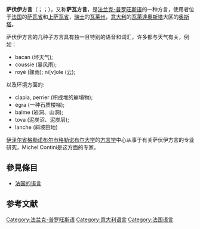 {{noteTA|G1=法国地名}}
{{Infobox language
|name=萨伏伊方言 
|nativename=''savoyârd''
|states={{FR}}
|region= [[薩伏依|薩伏依]]地区
|speakers= 35,000
|ref=<ref>''Le francoprovençal, langue oubliée'', Gaston Tuaillon in ''Vingt-cinq communautés linguistiques de la France'', {{nobr|tome 1}}, p.204, Geneviève Vernes, éditions L’Harmattan.</ref>
|familycolor=Indo-European
|fam2=[[意大利语族|意大利语族]]
|fam3=[[罗曼语族|罗曼语族]]
|fam4=[[西羅曼語支|西羅曼語支]]
|fam5=[[高盧-羅曼語支|高盧-羅曼語支]]
|fam6=[[法兰克-普罗旺斯语|法兰克-普罗旺斯语]]
|nation=[[法兰克-普罗旺斯语|法兰克-普罗旺斯语]]在意大利受法律保护<ref name="parl">{{citation |url=http://www.parlamento.it/parlam/leggi/99482l.htm |title=Norme in materia di tutela delle minoranze linguistiche storiche |publisher=Italian parliament }}</ref>
|agency=萨伏伊语言研究所<small>（Institut de la langue savoyarde）</small>
|script=[[拉丁字母|拉丁字母]]
|iso3=
|isoexception=dialect
|glotto=savo1253
|glottorefname=Savoyard 
|map=Map-Savoyard language01.png
}}
'''萨伏伊方言'''（{{lang-frp|savoyârd}}；{{lang-fr|Savoyard}}；{{lang-it|savoiardo}}），又称'''萨瓦方言'''，是[[法兰克-普罗旺斯语|法兰克-普罗旺斯语]]的一种方言，使用者位于[[法国|法国]]的[[萨瓦省|萨瓦省]]和[[上萨瓦省|上萨瓦省]]，[[瑞士|瑞士]]的[[瓦莱州|瓦莱州]]，[[意大利|意大利]]的[[瓦萊達奧斯塔|瓦萊達奧斯塔]]大区的[[奥斯塔|奥斯塔]]。

萨伏伊方言的几种子方言具有独一且特别的语音和词汇，许多都与天气有关，例如：

* bacan (坏天气); 
* coussie (暴风雨); 
* royé (骤雨); ni[v]ole (云); 

以及环境方面的: 

* clapia, perrier (积成堆的崩塌物); 
* égra (一种石质楼梯); 
* balme (岩洞、山洞); 
* tova (泥炭沼、泥炭层);
* lanche (斜坡田地)

[[伊泽尔省|伊泽尔省]][[格勒诺布尔|格勒诺布尔市]][[格勒诺布尔大学|格勒诺布尔大学]]的[[方言学|方言学]]中心从事于有关萨伏伊方言的专业研究，Michel Contini是这方面的专家。

==參見條目==
*[[法国的语言|法国的语言]]

== 参考文献 ==
{{Reflist}}

{{罗曼语族}}
{{Authority control}}
[[Category:法兰克-普罗旺斯语|Category:法兰克-普罗旺斯语]]
[[Category:意大利语言|Category:意大利语言]]
[[Category:法国语言|Category:法国语言]]